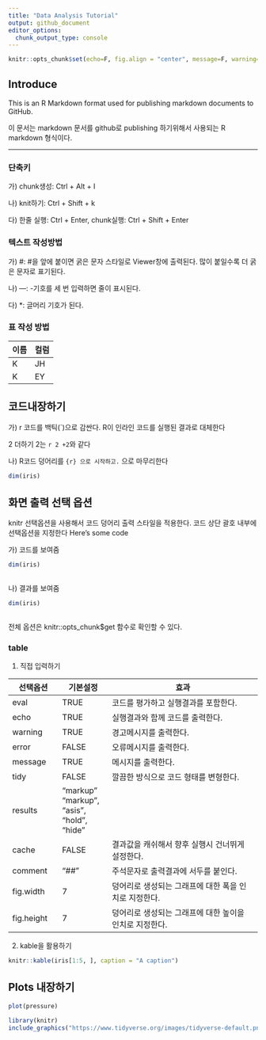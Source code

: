 ```yaml
---
title: "Data Analysis Tutorial"
output: github_document
editor_options: 
  chunk_output_type: console
---
```


```r
knitr::opts_chunk$set(echo=F, fig.align = "center", message=F, warning=F, fig.height = 8, cache=T, dpi = 300, dev = "jpeg")
```



## Introduce

This is an R Markdown format used for publishing markdown documents to GitHub. 

이 문서는 markdown 문서를 github로 publishing 하기위해서 사용되는 R markdown 형식이다.

---

### 단축키

가) chunk생성: Ctrl + Alt + I

나) knit하기: Ctrl + Shift + k 

다) 한줄 실행: Ctrl + Enter, chunk실행: Ctrl + Shift + Enter


### 텍스트 작성방법

가) #: #을 앞에 붙이면 굵은 문자 스타일로 Viewer창에 출력된다. 많이 붙일수록 더 굵은 문자로 표기된다.

나) ---: -기호를 세 번 입력하면 줄이 표시된다.

다) *: 글머리 기호가 된다.

### 표 작성 방법

이름 | 컬럼
-----|-----
K |   JH
K |   EY



## 코드내장하기

가) r 코드를 백틱(`)으로 감싼다. R이 인라인 코드를 실행된 결과로 대체한다

2 더하기 2는 `r 2 +2`와 같다


나) R코드 덩어리를 ```{r} 으로 시작하고. ``` 으로 마무리한다

```r
dim(iris)
```

## 화면 출력 선택 옵션

knitr 선택옵션을 사용해서 코드 덩어리 출력 스타일을 적용한다. 코드 상단 괄호 내부에 선택옵션을 지정한다
Here’s some code

가) 코드를 보여줌
```r
dim(iris)
  
```


나) 결과를 보여줌

```r
dim(iris)
  
```

전체 옵션은 knitr::opts_chunk$get 함수로 확인할 수 있다.


### table

1. 직접 입력하기

선택옵션 | 기본설정 | 효과
------------- | ------------- | --------------------------------------- 
eval | TRUE| 코드를 평가하고 실행결과를 포함한다.
echo | TRUE| 실행결과와 함께 코드를 출력한다.
warning | TRUE| 경고메시지를 출력한다.
error | FALSE| 오류메시지를 출력한다.
message | TRUE| 메시지를 출력한다.
tidy | FALSE| 깔끔한 방식으로 코드 형태를 변형한다.
results | "markup" "markup", "asis", “hold", "hide"
cache | FALSE |결과값을 캐쉬해서 향후 실행시 건너뛰게 설정한다.
comment | "##" |주석문자로 출력결과에 서두를 붙인다.
fig.width | 7 | 덩어리로 생성되는 그래프에 대한 폭을 인치로 지정한다.
fig.height | 7 | 덩어리로 생성되는 그래프에 대한 높이을 인치로 지정한다.

2. kable을 활용하기
```r
knitr::kable(iris[1:5, ], caption = "A caption")
```

## Plots 내장하기

```r
plot(pressure)
```

```r
library(knitr)
include_graphics("https://www.tidyverse.org/images/tidyverse-default.png")
```